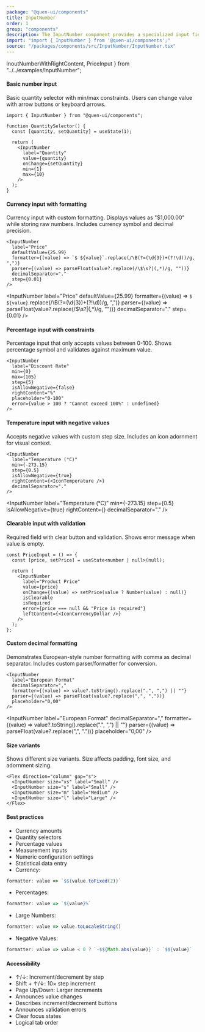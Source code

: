 ```yaml
---
package: "@quen-ui/components"
title: InputNumber
order: 1
group: "components"
description: The InputNumber component provides a specialized input field for numeric values with advanced features like value formatting, step controls, input adornments, and comprehensive validation. Ideal for currency inputs, quantity selectors, and any numeric data entry scenarios.
import: "import { InputNumber } from '@quen-ui/components';"
source: "/packages/components/src/InputNumber/InputNumber.tsx"
---
```


  InoutNumberWithRightContent,
  PriceInput
} from "../../examples/InputNumber";

#### Basic number input

Basic quantity selector with min/max constraints. Users can change value with arrow buttons or keyboard arrows.

```tsx
import { InputNumber } from "@quen-ui/components";

function QuantitySelector() {
  const [quantity, setQuantity] = useState(1);

  return (
    <InputNumber
      label="Quantity"
      value={quantity}
      onChange={setQuantity}
      min={1}
      max={10}
    />
  );
}
```

<InputNumber label="Quantity" min={1} max={10} defaultValue={1} />

#### Currency input with formatting

Currency input with custom formatting. Displays values as "$1,000.00" while storing raw numbers. Includes currency symbol and decimal precision.

```tsx
<InputNumber
  label="Price"
  defaultValue={25.99}
  formatter={(value) => `$ ${value}`.replace(/\B(?=(\d{3})+(?!\d))/g, ",")}
  parser={(value) => parseFloat(value?.replace(/\$\s?|(,*)/g, ""))}
  decimalSeparator="."
  step={0.01}
/>
```

<InputNumber
  label="Price"
  defaultValue={25.99}
  formatter={(value) => `$ ${value}`.replace(/\B(?=(\d{3})+(?!\d))/g, ",")}
  parser={(value) => parseFloat(value?.replace(/\$\s?|(,*)/g, ""))}
  decimalSeparator="."
  step={0.01}
/>

#### Percentage input with constraints

Percentage input that only accepts values between 0-100. Shows percentage symbol and validates against maximum value.

```tsx
<InputNumber
  label="Discount Rate"
  min={0}
  max={105}
  step={5}
  isAllowNegative={false}
  rightContent="%"
  placeholder="0-100"
  error={value > 100 ? "Cannot exceed 100%" : undefined}
/>
```

<InoutNumberWithRightContent />

#### Temperature input with negative values

Accepts negative values with custom step size. Includes an icon adornment for visual context.

```tsx
<InputNumber
  label="Temperature (°C)"
  min={-273.15}
  step={0.5}
  isAllowNegative={true}
  rightContent={<IconTemperature />}
  decimalSeparator="."
/>
```

<InputNumber
  label="Temperature (°C)"
  min={-273.15}
  step={0.5}
  isAllowNegative={true}
  rightContent={<IconTemperature />}
  decimalSeparator="."
/>

#### Clearable input with validation

Required field with clear button and validation. Shows error message when value is empty.

```tsx
const PriceInput = () => {
  const [price, setPrice] = useState<number | null>(null);

  return (
    <InputNumber
      label="Product Price"
      value={price}
      onChange={(value) => setPrice(value ? Number(value) : null)}
      isClearable
      isRequired
      error={price === null && "Price is required"}
      leftContent={<IconCurrencyDollar />}
    />
  );
};
```

<PriceInput />

#### Custom decimal formatting

Demonstrates European-style number formatting with comma as decimal separator. Includes custom parser/formatter for conversion.

```tsx
<InputNumber
  label="European Format"
  decimalSeparator=","
  formatter={(value) => value?.toString().replace(".", ",") || ""}
  parser={(value) => parseFloat(value?.replace(",", "."))}
  placeholder="0,00"
/>
```

<InputNumber
  label="European Format"
  decimalSeparator=","
  formatter={(value) => value?.toString().replace(".", ",") || ""}
  parser={(value) => parseFloat(value?.replace(",", "."))}
  placeholder="0,00"
/>

#### Size variants

Shows different size variants. Size affects padding, font size, and adornment sizing.

```tsx
<Flex direction="column" gap="s">
  <InputNumber size="xs" label="Small" />
  <InputNumber size="s" label="Small" />
  <InputNumber size="m" label="Medium" />
  <InputNumber size="l" label="Large" />
</Flex>
```

<Flex direction="column" gap="s">
  <InputNumber size="xs" label="Small" />
  <InputNumber size="s" label="Small" />
  <InputNumber size="m" label="Medium" />
  <InputNumber size="l" label="Large" />
</Flex>

#### Best practices

- Currency amounts
- Quantity selectors
- Percentage values
- Measurement inputs
- Numeric configuration settings
- Statistical data entry
- Currency:
```ts
formatter: value => `$${value.toFixed(2)}`
```
- Percentages:
```ts
formatter: value => `${value}%`
```
- Large Numbers:
```ts
formatter: value => value.toLocaleString()
```
- Negative Values:
```ts
formatter: value => value < 0 ? `-$${Math.abs(value)}` : `$${value}`
```

#### Accessibility

- ↑/↓: Increment/decrement by step
- Shift + ↑/↓: 10× step increment
- Page Up/Down: Larger increments
- Announces value changes
- Describes increment/decrement buttons
- Announces validation errors
- Clear focus states
- Logical tab order
